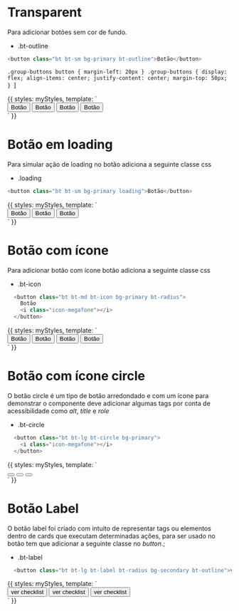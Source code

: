 

<Meta title='CSS / Button'/>

# Transparent

Para adicionar botões sem cor de fundo.
* .bt-outline

```js
<button class="bt bt-sm bg-primary bt-outline">Botão</button>
```

`.group-buttons button {
    margin-left: 20px
  }
  .group-buttons {
    display: flex;
    align-items: center;
    justify-content: center;
    margin-top: 50px;
  }
`]



<Preview>
  <Story name="Transparent" height="150px">{{
    styles: myStyles,
    template: `
    <div class="group-buttons">
      <button class="bt bt-md bg-primary bt-radius bt-outline">Botão</button>
      <button class="bt bt-md bg-secondary bt-radius bt-outline">Botão</button>
      <button class="bt bt-md bg-third bt-radius bt-outline">Botão</button>
      <button class="bt bt-md bg-gray bt-radius bt-outline">Botão</button>
    </div>
    `
  }}
  </Story>
</Preview>

# Botão em loading

Para simular ação de loading no botão adiciona a seguinte classe css
* .loading

```js
<button class="bt bt-sm bg-primary loading">Botão</button>
```


<Preview>
  <Story name="Botão em loading" height="150px">{{
    styles: myStyles,
    template: `
    <div class="group-buttons">
      <button class="bt bt-md bg-primary bt-radius bt-outline loading">Botão</button>
      <button class="bt bt-md bg-secondary bt-radius loading">Botão</button>
      <button class="bt bt-md bg-primary loading">Botão</button>
    </div>
    `
  }}
  </Story>
</Preview>

# Botão com ícone

Para adicionar botão com ícone botão adiciona a seguinte classe css
* .bt-icon

```js
  <button class="bt bt-md bt-icon bg-primary bt-radius">
    Botão
    <i class="icon-megafone"></i>
  </button>
```


<Preview>
  <Story name="Botão com ícone" height="150px">{{
    styles: myStyles,
    template: `
    <div class="group-buttons">
      <button class="bt bt-xs bt-icon bg-primary bt-radius bt-outline">Botão <i class="icon-megafone"></i></button>
      <button class="bt bt-sm bt-icon bg-primary bt-radius bt-outline">Botão <i class="icon-megafone"></i></button>
      <button class="bt bt-md bt-icon bg-primary bt-radius">Botão <i class="icon-megafone"></i></button>
      <button class="bt bt-lg bt-icon bg-primary bt-radius">Botão <i class="icon-megafone"></i></button>
    </div>
    `
  }}
  </Story>
</Preview>

# Botão com ícone circle
O botão circle é um tipo de botão arredondado e com um ícone para demonstrar o componente
deve adicionar algumas tags por conta de acessibilidade como _alt_, _title_ e _role_

* .bt-circle

```js
  <button class="bt bt-lg bt-circle bg-primary">
    <i class="icon-megafone"></i>
  </button>
```


<Preview>
  <Story name="Botão com ícone circle" height="150px">{{
    styles: myStyles,
    template: `
    <div class="group-buttons">
      <button class="bt bt-sm bt-circle bg-primary bt-outline"><i class="icon-megafone"></i></button>
      <button class="bt bt-md bt-circle bg-primary"><i class="icon-megafone"></i></button>
      <button class="bt bt-lg bt-circle bg-primary"><i class="icon-megafone"></i></button>
    </div>
    `
  }}
  </Story>
</Preview>


# Botão Label
O botão label foi criado com intuito de representar tags ou elementos dentro de cards que executam determinadas ações, para ser usado no botão tem que adicionar a seguinte classe no *button*.;

* .bt-label

```js
  <button class="bt bt-lg bt-label bt-radius bg-secondary bt-outline">ver checklist</button>
```

<Preview>
  <Story name="Botão label" height="150px">
  {{
    styles: myStyles,
    template: `
    <div class="group-buttons">
      <button class="bt bt-sm bt-label bt-radius bg-gray bt-outline">ver checklist</button>
      <button class="bt bt-md bt-label bt-radius bg-primary bt-outline">ver checklist</button>
      <button class="bt bt-lg bt-label bt-radius bg-secondary bt-outline">ver checklist</button>
    </div>
    `
  }}
  </Story>
</Preview>


